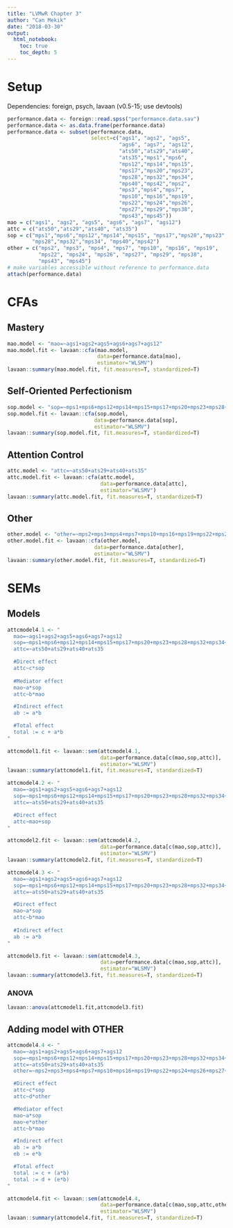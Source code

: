 ```yaml
---
title: "LVMwR Chapter 3"
author: "Can Mekik"
date: "2018-03-30"
output: 
  html_notebook:
    toc: true
    toc_depth: 5
---
```


# Setup

Dependencies: foreign, psych, lavaan (v0.5-15; use devtools)

```r
performance.data <- foreign::read.spss("performance.data.sav")
performance.data <- as.data.frame(performance.data)
performance.data <- subset(performance.data,
                           select=c("ags1", "ags2", "ags5", 
                                    "ags6", "ags7", "ags12",
                                    "ats50","ats29","ats40",
                                    "ats35","mps1","mps6",
                                    "mps12","mps14","mps15",
                                    "mps17","mps20","mps23",
                                    "mps28","mps32","mps34",
                                    "mps40","mps42","mps2",
                                    "mps3","mps4","mps7",
                                    "mps10","mps16","mps19",
                                    "mps22","mps24","mps26",
                                    "mps27","mps29","mps38",
                                    "mps43","mps45"))
mao = c("ags1", "ags2", "ags5", "ags6", "ags7", "ags12")
attc = c("ats50","ats29","ats40", "ats35")
sop = c("mps1","mps6","mps12","mps14","mps15", "mps17","mps20","mps23", 
        "mps28","mps32","mps34", "mps40","mps42")
other = c("mps2", "mps3", "mps4", "mps7", "mps10", "mps16", "mps19", 
          "mps22", "mps24", "mps26", "mps27", "mps29", "mps38", 
          "mps43", "mps45")
# make variables accessible without reference to performance.data
attach(performance.data)
```

# CFAs

## Mastery
```r
mao.model <- "mao=~ags1+ags2+ags5+ags6+ags7+ags12"
mao.model.fit <- lavaan::cfa(mao.model, 
                             data=performance.data[mao], 
                             estimator="WLSMV")
lavaan::summary(mao.model.fit, fit.measures=T, standardized=T)
```

## Self-Oriented Perfectionism
```r
sop.model <- "sop=~mps1+mps6+mps12+mps14+mps15+mps17+mps20+mps23+mps28+mps32+mps34+mps40+mps42"
sop.model.fit <- lavaan::cfa(sop.model, 
                            data=performance.data[sop], 
                            estimator="WLSMV")
lavaan::summary(sop.model.fit, fit.measures=T, standardized=T)
```

## Attention Control
```r
attc.model <- "attc=~ats50+ats29+ats40+ats35"
attc.model.fit <- lavaan::cfa(attc.model, 
                              data=performance.data[attc], 
                              estimator="WLSMV")
lavaan::summary(attc.model.fit, fit.measures=T, standardized=T)
```

## Other

```r
other.model <- "other=~mps2+mps3+mps4+mps7+mps10+mps16+mps19+mps22+mps24+mps26+mps27+mps29+mps38+mps43+mps45"
other.model.fit <- lavaan::cfa(other.model, 
                            data=performance.data[other], 
                            estimator="WLSMV")
lavaan::summary(other.model.fit, fit.measures=T, standardized=T)
```

# SEMs

## Models
```r
attcmodel4.1 <- "
  mao=~ags1+ags2+ags5+ags6+ags7+ags12
  sop=~mps1+mps6+mps12+mps14+mps15+mps17+mps20+mps23+mps28+mps32+mps34+mps40+mps42
  attc=~ats50+ats29+ats40+ats35

  #Direct effect
  attc~c*sop
  
  #Mediator effect
  mao~a*sop
  attc~b*mao

  #Indirect effect
  ab := a*b

  #Total effect
  total := c + a*b
"

attcmodel1.fit <- lavaan::sem(attcmodel4.1, 
                              data=performance.data[c(mao,sop,attc)],
                              estimator="WLSMV")
lavaan::summary(attcmodel1.fit, fit.measures=T, standardized=T)
```

```r
attcmodel4.2 <- "
  mao=~ags1+ags2+ags5+ags6+ags7+ags12
  sop=~mps1+mps6+mps12+mps14+mps15+mps17+mps20+mps23+mps28+mps32+mps34+mps40+mps42
  attc=~ats50+ats29+ats40+ats35

  #Direct effect
  attc~mao+sop
"

attcmodel2.fit <- lavaan::sem(attcmodel4.2, 
                              data=performance.data[c(mao,sop,attc)],
                              estimator="WLSMV")
lavaan::summary(attcmodel2.fit, fit.measures=T, standardized=T)
```


```r
attcmodel4.3 <- "
  mao=~ags1+ags2+ags5+ags6+ags7+ags12
  sop=~mps1+mps6+mps12+mps14+mps15+mps17+mps20+mps23+mps28+mps32+mps34+mps40+mps42
  attc=~ats50+ats29+ats40+ats35

  #Direct effect
  mao~a*sop
  attc~b*mao
  
  #Indirect effect
  ab := a*b
"

attcmodel3.fit <- lavaan::sem(attcmodel4.3, 
                              data=performance.data[c(mao,sop,attc)],
                              estimator="WLSMV")
lavaan::summary(attcmodel3.fit, fit.measures=T, standardized=T)
```
### ANOVA

```r
lavaan::anova(attcmodel1.fit,attcmodel3.fit)
```

## Adding model with OTHER

```r
attcmodel4.4 <- "
  mao=~ags1+ags2+ags5+ags6+ags7+ags12
  sop=~mps1+mps6+mps12+mps14+mps15+mps17+mps20+mps23+mps28+mps32+mps34+mps40+mps42
  attc=~ats50+ats29+ats40+ats35
  other=~mps2+mps3+mps4+mps7+mps10+mps16+mps19+mps22+mps24+mps26+mps27+mps29+mps38+mps43+mps45

  #Direct effect
  attc~c*sop
  attc~d*other

  #Mediator effect
  mao~a*sop
  mao~e*other
  attc~b*mao

  #Indirect effect
  ab := a*b
  eb := e*b

  #Total effect
  total := c + (a*b)
  total := d + (e*b)
"

attcmodel4.fit <- lavaan::sem(attcmodel4.4, 
                              data=performance.data[c(mao,sop,attc,other)],
                              estimator="WLSMV")
lavaan::summary(attcmodel4.fit, fit.measures=T, standardized=T)
```

